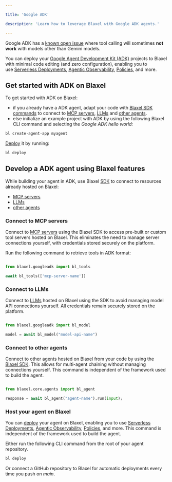 ```yaml
---

title: 'Google ADK'

description: 'Learn how to leverage Blaxel with Google ADK agents.'

---
```


<Warning>Google ADK has a [known open issue](https://github.com/google/adk-python/issues/153) where tool calling will sometimes **not work** with models other than Gemini models.</Warning>

You can deploy your [Google Agent Development Kit (ADK)](https://github.com/google/adk-python/tree/main) projects to Blaxel with minimal code editing (and zero configuration), enabling you to use [Serverless Deployments](../Infrastructure/Global-Inference-Network), [Agentic Observability](../Observability/Overview), [Policies](../Model-Governance/Policies), and more.

## Get started with ADK on Blaxel

To get started with ADK on Blaxel:

- if you already have a ADK agent, adapt your code with [Blaxel SDK commands](../Agents/Develop-an-agent) to connect to [MCP servers](../Functions/Overview), [LLMs](../Models/Overview) and [other agents](../Agents/Overview).
- else initialize an example project with ADK by using the following Blaxel CLI command and selecting the *Google ADK hello world:*

```bash
bl create-agent-app myagent
```

[Deploy](../Agents/Deploy-an-agent) it by running:

```bash
bl deploy
```

## Develop a ADK agent using Blaxel features

While building your agent in ADK, use Blaxel [SDK](../sdk-reference/introduction) to connect to resources already hosted on Blaxel:

- [MCP servers](../Functions/Overview)
- [LLMs](../Models/Overview)
- [other agents](../Agents/Overview)

### Connect to MCP servers

Connect to [MCP servers](../Functions/Overview) using the Blaxel SDK to access pre-built or custom tool servers hosted on Blaxel. This eliminates the need to manage server connections yourself, with credentials stored securely on the platform.

Run the following command to retrieve tools in ADK format:

<CodeGroup>

```python Python

from blaxel.googleadk import bl_tools

await bl_tools(['mcp-server-name'])

```

</CodeGroup>

### Connect to LLMs

Connect to [LLMs](../Models/Overview) hosted on Blaxel using the SDK to avoid managing model API connections yourself. All credentials remain securely stored on the platform.

<CodeGroup>

```python Python

from blaxel.googleadk import bl_model

model = await bl_model("model-api-name")

```

</CodeGroup>

### Connect to other agents

Connect to other agents hosted on Blaxel from your code by using the [Blaxel SDK](../sdk-reference/introduction). This allows for multi-agent chaining without managing connections yourself. This command is independent of the framework used to build the agent.

<CodeGroup>

```python Python

from blaxel.core.agents import bl_agent

response = await bl_agent("agent-name").run(input);

```

</CodeGroup>

### Host your agent on Blaxel

You can [deploy](../Agents/Deploy-an-agent) your agent on Blaxel, enabling you to use [Serverless Deployments](../Infrastructure/Global-Inference-Network), [Agentic Observability](../Observability/Overview), [Policies](../Model-Governance/Policies), and more. This command is independent of the framework used to build the agent.

Either run the following CLI command from the root of your agent repository.

```bash
bl deploy
```

Or connect a GitHub repository to Blaxel for automatic deployments every time you push on *main*.